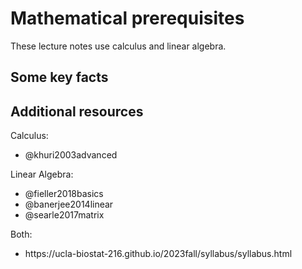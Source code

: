 # Mathematical prerequisites

These lecture notes use calculus and linear algebra.

## Some key facts

## Additional resources

Calculus:

- @khuri2003advanced

Linear Algebra:

- @fieller2018basics
- @banerjee2014linear
- @searle2017matrix

Both:

- https://ucla-biostat-216.github.io/2023fall/syllabus/syllabus.html
